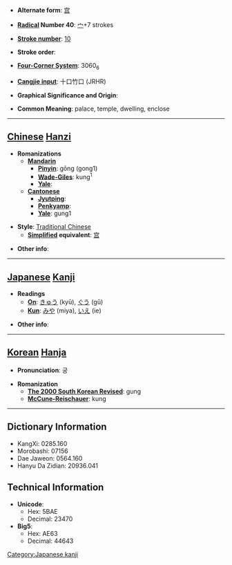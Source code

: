 * '''Alternate form''': [[宫]]

* '''[[Wiktionary:Chinese radical index| Radical]] Number 40''': [[Wiktionary:Chinese radical index 宀|宀]]+7 strokes

* '''[[Wiktionary:Chinese total strokes index|Stroke number]]''': [[Wiktionary:Chinese total strokes index 10|10]]

* '''Stroke order''': 

* '''[[Wiktionary:Chinese four corner index|Four-Corner System]]''': 3060<sub>6</sub>

* '''[[Wiktionary:Chinese Cangjie index|Cangjie input]]''': 十口竹口 (JRHR)

* '''Graphical Significance and Origin''': 

* '''Common Meaning''': palace, temple, dwelling, enclose

----

== [[Chinese]] [[Hanzi]] ==

* '''Romanizations'''
** '''[[Mandarin]]'''
*** '''[[Pinyin]]''': gōng (gong1)
*** '''[[Wade-Giles]]''': kung<sup>1</sup>
*** '''[[Yale]]''': 
** '''[[Cantonese]]'''
*** '''[[Jyutping]]''':
*** '''[[Penkyamp]]''': 
*** '''[[Yale]]''': gung1

* '''Style''': [[Traditional Chinese]] 
** '''[[Simplified Chinese|Simplified]] equivalent''': [[宫]]

* '''Other info''': 

----

== [[Japanese]] [[Kanji]] ==

* '''Readings'''
** '''[[On]]''': [[きゅう]] (kyū), [[ぐう]] (gū)
** '''[[Kun]]''': [[みや]] (miya), [[いえ]] (ie)

* '''Other info''':  

----

== [[Korean]] [[Hanja]] ==

* '''Pronunciation''': 궁

* '''Romanization'''
** '''[[The 2000 South Korean Revised Romanization|The 2000 South Korean Revised]]''': gung
** '''[[McCune-Reischauer]]''': kung

----

== Dictionary Information ==

* KangXi: 0285.160
* Morobashi: 07156
* Dae Jaweon: 0564.160
* Hanyu Da Zidian: 20936.041

== Technical Information ==

* '''Unicode''':
** Hex: 5BAE
** Decimal: 23470
* '''Big5''':
** Hex: AE63
** Decimal: 44643


[[Category:Japanese kanji]]